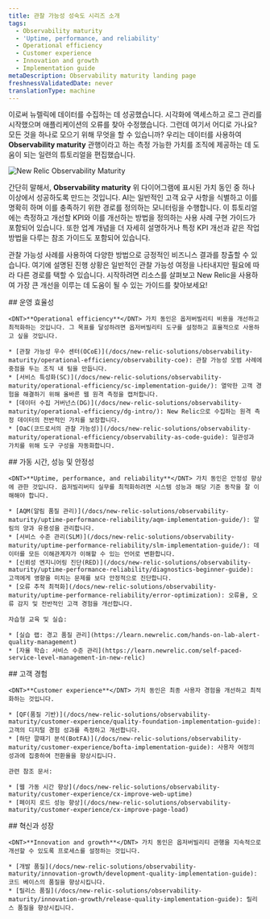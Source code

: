 ```yaml
---
title: 관찰 가능성 성숙도 시리즈 소개
tags:
  - Observability maturity
  - 'Uptime, performance, and reliability'
  - Operational efficiency
  - Customer experience
  - Innovation and growth
  - Implementation guide
metaDescription: Observability maturity landing page
freshnessValidatedDate: never
translationType: machine
---
```



이로써 뉴렐릭에 데이터를 수집하는 데 성공했습니다. 시각화에 액세스하고 로그 관리를 시작했으며 애플리케이션의 오류를 찾아 수정했습니다. 그런데 여기서 어디로 가나요? 모든 것을 하나로 모으기 위해 무엇을 할 수 있습니까? 우리는 데이터를 사용하여 <DNT>**Observability maturity**</DNT> 관행이라고 하는 측정 가능한 가치를 조직에 제공하는 데 도움이 되는 일련의 튜토리얼을 편집했습니다.

<img
  title="New Relic Observability Maturity"
  alt="New Relic Observability Maturity"
  src={observabilitymaturityOmavDrivers}
/>

간단히 말해서, <DNT>**Observability maturity**</DNT> 위 다이어그램에 표시된 가치 동인 중 하나 이상에서 성공하도록 만드는 것입니다. AI는 일반적인 고객 요구 사항을 식별하고 이를 명확히 하며 이를 충족하기 위한 경로를 정의하는 모니터링을 수행합니다. 이 튜토리얼에는 측정하고 개선할 KPI와 이를 개선하는 방법을 정의하는 사용 사례 구현 가이드가 포함되어 있습니다. 또한 업계 개념을 더 자세히 설명하거나 특정 KPI 개선과 같은 작업 방법을 다루는 참조 가이드도 포함되어 있습니다.

관찰 가능성 사례를 사용하여 다양한 방법으로 긍정적인 비즈니스 결과를 창출할 수 있습니다. 여기에 설명된 진행 상황은 일반적인 관찰 가능성 여정을 나타내지만 필요에 따라 다른 경로를 택할 수 있습니다. 시작하려면 리소스를 살펴보고 New Relic을 사용하여 가장 큰 개선을 이루는 데 도움이 될 수 있는 가이드를 찾아보세요!

<Steps>
  <Step>
    ## 운영 효율성

    <DNT>**Operational efficiency**</DNT> 가치 동인은 옵저버빌리티 비용을 개선하고 최적화하는 것입니다. 그 목표를 달성하려면 옵저버빌리티 도구를 설정하고 효율적으로 사용하고 싶을 것입니다.

    * [관찰 가능성 우수 센터(OCoE)](/docs/new-relic-solutions/observability-maturity/operational-efficiency/observability-coe): 관찰 가능성 모범 사례에 중점을 두는 조직 내 팀을 만듭니다.
    * [서비스 특성화(SC)](/docs/new-relic-solutions/observability-maturity/operational-efficiency/sc-implementation-guide/): 열악한 고객 경험을 해결하기 위해 올바른 웹 원격 측정을 캡처합니다.
    * [데이터 수집 거버넌스(DG)](/docs/new-relic-solutions/observability-maturity/operational-efficiency/dg-intro/): New Relic으로 수집하는 원격 측정 데이터의 전반적인 가치를 보장합니다.
    * [OaC(코드로서의 관찰 가능성)](/docs/new-relic-solutions/observability-maturity/operational-efficiency/observability-as-code-guide): 일관성과 가치를 위해 도구 구성을 자동화합니다.
  </Step>

  <Step>
    ## 가동 시간, 성능 및 안정성

    <DNT>**Uptime, performance, and reliability**</DNT> 가치 동인은 안정성 향상에 관한 것입니다. 옵저빌리버티 실무를 최적화하려면 시스템 성능과 해당 기준 동작을 잘 이해해야 합니다.

    * [AQM(알림 품질 관리)](/docs/new-relic-solutions/observability-maturity/uptime-performance-reliability/aqm-implementation-guide/): 알림의 양과 유용성을 관리합니다.
    * [서비스 수준 관리(SLM)](/docs/new-relic-solutions/observability-maturity/uptime-performance-reliability/slm-implementation-guide/): 데이터를 모든 이해관계자가 이해할 수 있는 언어로 변환합니다.
    * [신뢰성 엔지니어링 진단(RED)](/docs/new-relic-solutions/observability-maturity/uptime-performance-reliability/diagnostics-beginner-guide): 고객에게 영향을 미치는 문제를 보다 안정적으로 진단합니다.
    * [오류 추적 최적화](/docs/new-relic-solutions/observability-maturity/uptime-performance-reliability/error-optimization): 오류율, 오류 감지 및 전반적인 고객 경험을 개선합니다.

    자습형 교육 및 실습:

    * [실습 랩: 경고 품질 관리](https://learn.newrelic.com/hands-on-lab-alert-quality-management)
    * [자율 학습: 서비스 수준 관리](https://learn.newrelic.com/self-paced-service-level-management-in-new-relic)
  </Step>

  <Step>
    ## 고객 경험

    <DNT>**Customer experience**</DNT> 가치 동인은 최종 사용자 경험을 개선하고 최적화하는 것입니다.

    * [QF(품질 기반)](/docs/new-relic-solutions/observability-maturity/customer-experience/quality-foundation-implementation-guide): 고객의 디지털 경험 성과를 측정하고 개선합니다.
    * [하단 깔때기 분석(BotFA)](/docs/new-relic-solutions/observability-maturity/customer-experience/bofta-implementation-guide): 사용자 여정의 성과에 집중하여 전환율을 향상시킵니다.

    관련 참조 문서:

    * [웹 가동 시간 향상](/docs/new-relic-solutions/observability-maturity/customer-experience/cx-improve-web-uptime)
    * [페이지 로드 성능 향상](/docs/new-relic-solutions/observability-maturity/customer-experience/cx-improve-page-load)
  </Step>

  <Step>
    ## 혁신과 성장

    <DNT>**Innovation and growth**</DNT> 가치 동인은 옵저버빌리티 관행을 지속적으로 개선할 수 있도록 프로세스를 설정하는 것입니다.

    * [개발 품질](/docs/new-relic-solutions/observability-maturity/innovation-growth/development-quality-implementation-guide): 코드 베이스의 품질을 향상시킵니다.
    * [릴리스 품질](/docs/new-relic-solutions/observability-maturity/innovation-growth/release-quality-implementation-guide): 릴리스 품질을 향상시킵니다.
  </Step>
</Steps>